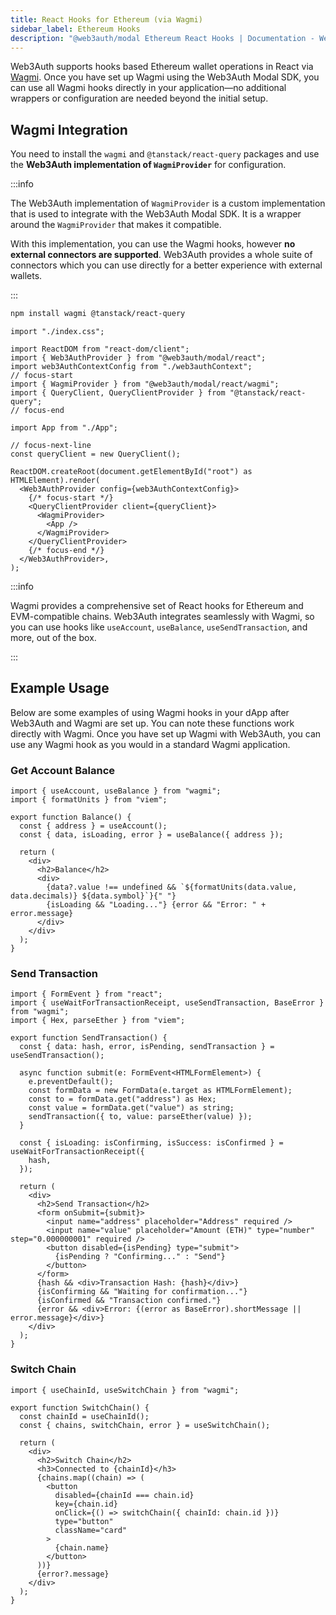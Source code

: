 ```yaml
---
title: React Hooks for Ethereum (via Wagmi)
sidebar_label: Ethereum Hooks
description: "@web3auth/modal Ethereum React Hooks | Documentation - Web3Auth"
---
```


Web3Auth supports hooks based Ethereum wallet operations in React via [Wagmi](https://wagmi.sh/).
Once you have set up Wagmi using the Web3Auth Modal SDK, you can use all Wagmi hooks directly in
your application—no additional wrappers or configuration are needed beyond the initial setup.

## Wagmi Integration

You need to install the `wagmi` and `@tanstack/react-query` packages and use the **Web3Auth
implementation of `WagmiProvider`** for configuration.

:::info

The Web3Auth implementation of `WagmiProvider` is a custom implementation that is used to integrate
with the Web3Auth Modal SDK. It is a wrapper around the `WagmiProvider` that makes it compatible.

With this implementation, you can use the Wagmi hooks, however **no external connectors are
supported**. Web3Auth provides a whole suite of connectors which you can use directly for a better
experience with external wallets.

:::

```bash npm2yarn
npm install wagmi @tanstack/react-query
```

```tsx title="main.tsx"
import "./index.css";

import ReactDOM from "react-dom/client";
import { Web3AuthProvider } from "@web3auth/modal/react";
import web3AuthContextConfig from "./web3authContext";
// focus-start
import { WagmiProvider } from "@web3auth/modal/react/wagmi";
import { QueryClient, QueryClientProvider } from "@tanstack/react-query";
// focus-end

import App from "./App";

// focus-next-line
const queryClient = new QueryClient();

ReactDOM.createRoot(document.getElementById("root") as HTMLElement).render(
  <Web3AuthProvider config={web3AuthContextConfig}>
    {/* focus-start */}
    <QueryClientProvider client={queryClient}>
      <WagmiProvider>
        <App />
      </WagmiProvider>
    </QueryClientProvider>
    {/* focus-end */}
  </Web3AuthProvider>,
);
```

:::info

Wagmi provides a comprehensive set of React hooks for Ethereum and EVM-compatible chains. Web3Auth
integrates seamlessly with Wagmi, so you can use hooks like `useAccount`, `useBalance`,
`useSendTransaction`, and more, out of the box.

:::

## Example Usage

Below are some examples of using Wagmi hooks in your dApp after Web3Auth and Wagmi are set up. You
can note these functions work directly with Wagmi. Once you have set up Wagmi with Web3Auth, you can
use any Wagmi hook as you would in a standard Wagmi application.

### Get Account Balance

```tsx
import { useAccount, useBalance } from "wagmi";
import { formatUnits } from "viem";

export function Balance() {
  const { address } = useAccount();
  const { data, isLoading, error } = useBalance({ address });

  return (
    <div>
      <h2>Balance</h2>
      <div>
        {data?.value !== undefined && `${formatUnits(data.value, data.decimals)} ${data.symbol}`}{" "}
        {isLoading && "Loading..."} {error && "Error: " + error.message}
      </div>
    </div>
  );
}
```

### Send Transaction

```tsx
import { FormEvent } from "react";
import { useWaitForTransactionReceipt, useSendTransaction, BaseError } from "wagmi";
import { Hex, parseEther } from "viem";

export function SendTransaction() {
  const { data: hash, error, isPending, sendTransaction } = useSendTransaction();

  async function submit(e: FormEvent<HTMLFormElement>) {
    e.preventDefault();
    const formData = new FormData(e.target as HTMLFormElement);
    const to = formData.get("address") as Hex;
    const value = formData.get("value") as string;
    sendTransaction({ to, value: parseEther(value) });
  }

  const { isLoading: isConfirming, isSuccess: isConfirmed } = useWaitForTransactionReceipt({
    hash,
  });

  return (
    <div>
      <h2>Send Transaction</h2>
      <form onSubmit={submit}>
        <input name="address" placeholder="Address" required />
        <input name="value" placeholder="Amount (ETH)" type="number" step="0.000000001" required />
        <button disabled={isPending} type="submit">
          {isPending ? "Confirming..." : "Send"}
        </button>
      </form>
      {hash && <div>Transaction Hash: {hash}</div>}
      {isConfirming && "Waiting for confirmation..."}
      {isConfirmed && "Transaction confirmed."}
      {error && <div>Error: {(error as BaseError).shortMessage || error.message}</div>}
    </div>
  );
}
```

### Switch Chain

```tsx
import { useChainId, useSwitchChain } from "wagmi";

export function SwitchChain() {
  const chainId = useChainId();
  const { chains, switchChain, error } = useSwitchChain();

  return (
    <div>
      <h2>Switch Chain</h2>
      <h3>Connected to {chainId}</h3>
      {chains.map((chain) => (
        <button
          disabled={chainId === chain.id}
          key={chain.id}
          onClick={() => switchChain({ chainId: chain.id })}
          type="button"
          className="card"
        >
          {chain.name}
        </button>
      ))}
      {error?.message}
    </div>
  );
}
```
